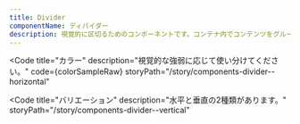 ```yaml
---
title: Divider
componentName: ディバイダー
description: 視覚的に区切るためのコンポーネントです。コンテナ内でコンテンツをグループ化する際にも使用します。
---
```



<Code
  title="カラー"
  description="視覚的な強弱に応じて使い分けてください。"
  code={colorSampleRaw}
  storyPath="/story/components-divider--horizontal"
>
  <ColorSample client:load />
</Code>

<Code
  title="バリエーション"
  description="水平と垂直の2種類があります。"
  storyPath="/story/components-divider--vertical"
>
  <TypeSample client:load />
</Code>
